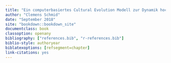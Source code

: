 ```yaml
---
title: "Ein computerbasiertes Cultural Evolution Modell zur Dynamik hoch erfolgreicher Meme am Fallbeispiel europäisch-bronzezeitlicher Bestattungssitten"
author: "Clemens Schmid"
date: "September 2018"
site: "bookdown::bookdown_site"
documentclass: book
classoption: openany
bibliography: ["references.bib", "r-references.bib"]
biblio-style: authoryear
biblatexoptions: [refsegment=chapter]
link-citations: yes
---
```

